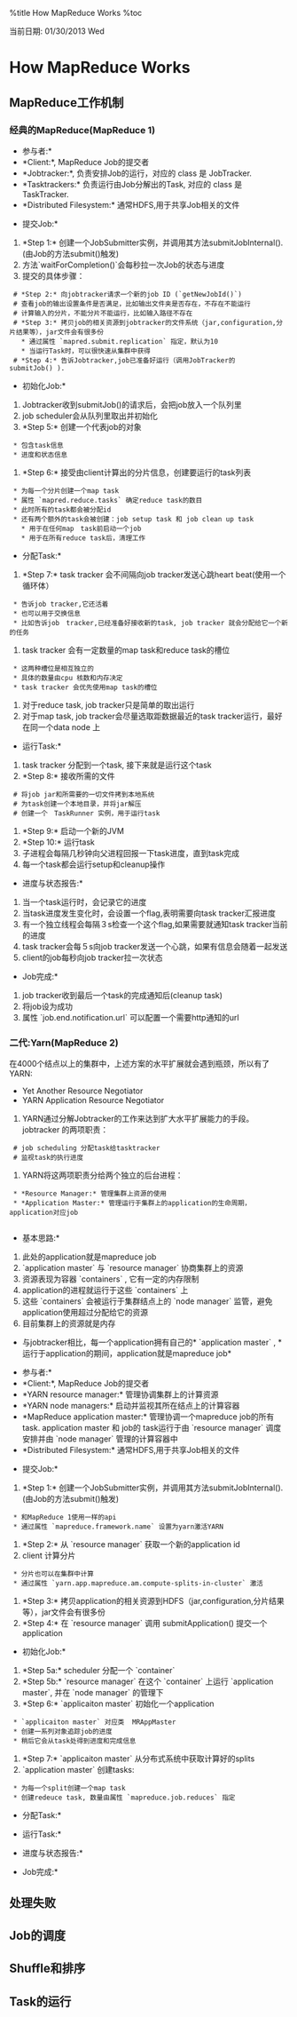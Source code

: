 %title  How MapReduce Works
%toc


当前日期: 01/30/2013 Wed 
=How MapReduce Works=

==MapReduce工作机制 ==

===经典的MapReduce(MapReduce 1) ===
{{mapreduce_classic.png}}

*参与者:*
* *Client:*, MapReduce Job的提交者
* *Jobtracker:*, 负责安排Job的运行，对应的 class 是 JobTracker.
* *Tasktrackers:* 负责运行由Job分解出的Task, 对应的 class 是 TaskTracker.
* *Distributed Filesystem:* 通常HDFS,用于共享Job相关的文件

*提交Job:*
# *Step 1:* 创建一个JobSubmitter实例，并调用其方法submitJobInternal(). (由Job的方法submit()触发)
# 方法`waitForCompletion()`会每秒拉一次Job的状态与进度
# 提交的具体步骤：
  # *Step 2:* 向jobtracker请求一个新的job ID (`getNewJobId()`)
  # 查看job的输出设置条件是否满足，比如输出文件夹是否存在，不存在不能运行
  # 计算输入的分片，不能分片不能运行，比如输入路径不存在
  # *Step 3:* 拷贝job的相关资源到jobtracker的文件系统（jar,configuration,分片结果等），jar文件会有很多份
    * 通过属性 `mapred.submit.replication` 指定，默认为10
    * 当运行Task时，可以很快速从集群中获得
  # *Step 4:* 告诉Jobtracker,job已准备好运行（调用JobTracker的submitJob() ).

*初始化Job:*
# Jobtracker收到submitJob()的请求后，会把job放入一个队列里
# job scheduler会从队列里取出并初始化
# *Step 5:* 创建一个代表job的对象
  * 包含task信息
  * 进度和状态信息
# *Step 6:* 接受由client计算出的分片信息，创建要运行的task列表
  * 为每一个分片创建一个map task
  * 属性 `mapred.reduce.tasks` 确定reduce task的数目
  * 此时所有的task都会被分配id
  * 还有两个额外的task会被创建：job setup task 和 job clean up task
    * 用于在任何map　task前启动一个job
    * 用于在所有reduce task后，清理工作

*分配Task:*
# *Step 7:* task tracker 会不间隔向job tracker发送心跳heart beat(使用一个循环体）
  * 告诉job tracker,它还活着
  * 也可以用于交换信息
  * 比如告诉job　tracker,已经准备好接收新的task, job tracker 就会分配给它一个新的任务
# task tracker 会有一定数量的map task和reduce task的槽位
  * 这两种槽位是相互独立的
  * 具体的数量由cpu 核数和内存决定
  * task tracker 会优先使用map task的槽位
# 对于reduce task, job tracker只是简单的取出运行
# 对于map task, job tracker会尽量选取距数据最近的task tracker运行，最好在同一个data node 上

*运行Task:*
# task tracker 分配到一个task, 接下来就是运行这个task
# *Step 8:* 接收所需的文件
  # 将job jar和所需要的一切文件拷到本地系统
  # 为task创建一个本地目录，并将jar解压
  # 创建一个　TaskRunner 实例，用于运行task
# *Step 9:* 启动一个新的JVM
# *Step 10:* 运行task
# 子进程会每隔几秒钟向父进程回报一下task进度，直到task完成
# 每一个task都会运行setup和cleanup操作

*进度与状态报告:*
# 当一个task运行时，会记录它的进度
# 当task进度发生变化时，会设置一个flag,表明需要向task tracker汇报进度
# 有一个独立线程会每隔３s检查一个这个flag,如果需要就通知task tracker当前的进度
# task tracker会每５s向job tracker发送一个心跳，如果有信息会随着一起发送
# client的job每秒向job tracker拉一次状态
{{mapreduce_classic_progress.png}}

*Job完成:*
# job tracker收到最后一个task的完成通知后(cleanup task)
# 将job设为成功
# 属性 `job.end.notification.url` 可以配置一个需要http通知的url

===二代:Yarn(MapReduce 2) ===
在4000个结点以上的集群中，上述方案的水平扩展就会遇到瓶颈，所以有了YARN:
* Yet Another Resource Negotiator
* YARN Application Resource Negotiator

# YARN通过分解Jobtracker的工作来达到扩大水平扩展能力的手段。jobtracker 的两项职责：
  # job scheduling 分配task给tasktracker
  # 监视task的执行进度
# YARN将这两项职责分给两个独立的后台进程：
  * *Resource Manager:* 管理集群上资源的使用
  * *Application Master:* 管理运行于集群上的application的生命周期，application对应job 
  
*基本思路:*
# 此处的application就是mapreduce job
# `application master` 与 `resource manager` 协商集群上的资源
# 资源表现为容器 `containers` , 它有一定的内存限制
# application的进程就运行于这些 `containers` 上
# 这些 `containers` 会被运行于集群结点上的  `node manager` 监管，避免application使用超过分配给它的资源
# 目前集群上的资源就是内存

*与jobtracker相比，每一个application拥有自己的* `application master` , *运行于application的期间，application就是mapreduce job*
  
{{mapreduce_yarn.png}}

*参与者:*
* *Client:*, MapReduce Job的提交者
* *YARN resource manager:* 管理协调集群上的计算资源
* *YARN node managers:*  启动并监视其所在结点上的计算容器
* *MapReduce application master:* 管理协调一个mapreduce job的所有task. application master 和 job的 task运行于由 `resource manager` 调度安排并由 `node manager` 管理的计算容器中
* *Distributed Filesystem:* 通常HDFS,用于共享Job相关的文件
 
*提交Job:*
# *Step 1:* 创建一个JobSubmitter实例，并调用其方法submitJobInternal(). (由Job的方法submit()触发)
  * 和MapReduce 1使用一样的api
  * 通过属性 `mapreduce.framework.name` 设置为yarn激活YARN
# *Step 2:* 从 `resource manager` 获取一个新的application id
# client 计算分片
  * 分片也可以在集群中计算
  * 通过属性 `yarn.app.mapreduce.am.compute-splits-in-cluster` 激活
# *Step 3:* 拷贝application的相关资源到HDFS（jar,configuration,分片结果等），jar文件会有很多份
# *Step 4:* 在 `resource manager` 调用 submitApplication() 提交一个application

*初始化Job:*
# *Step 5a:* scheduler 分配一个 `container`
# *Step 5b:* `resource manager` 在这个 `container` 上运行 `application master`, 并在 `node manager` 的管理下
# *Step 6:* `applicaiton master` 初始化一个application
  * `applicaiton master` 对应类  MRAppMaster
  * 创建一系列对象追踪job的进度 
  * 稍后它会从task处得到进度和完成信息
# *Step 7:* `applicaiton master` 从分布式系统中获取计算好的splits
#  `application master` 创建tasks:
  * 为每一个split创建一个map task
  * 创建redeuce task, 数量由属性 `mapreduce.job.reduces` 指定

*分配Task:*

*运行Task:*

*进度与状态报告:*

*Job完成:*

==处理失败 ==

==Job的调度 ==

==Shuffle和排序 ==

==Task的运行 ==
